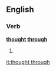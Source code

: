==English==

===Verb===
'''[[thought]] [[through]]'''

# {{past of|[[think through]]}}

[[it:thought through]]